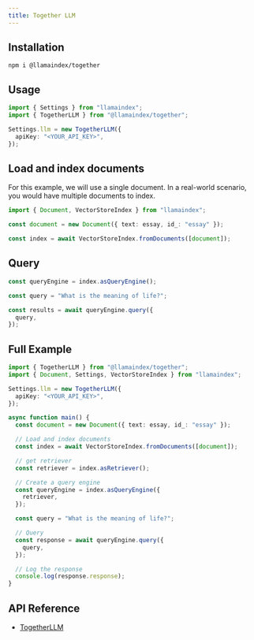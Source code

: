 ```yaml
---
title: Together LLM
---
```


## Installation

```package-install
npm i @llamaindex/together
```

## Usage

```ts
import { Settings } from "llamaindex";
import { TogetherLLM } from "@llamaindex/together";

Settings.llm = new TogetherLLM({
  apiKey: "<YOUR_API_KEY>",
});
```

## Load and index documents

For this example, we will use a single document. In a real-world scenario, you would have multiple documents to index.

```ts
import { Document, VectorStoreIndex } from "llamaindex";

const document = new Document({ text: essay, id_: "essay" });

const index = await VectorStoreIndex.fromDocuments([document]);
```

## Query

```ts
const queryEngine = index.asQueryEngine();

const query = "What is the meaning of life?";

const results = await queryEngine.query({
  query,
});
```

## Full Example

```ts
import { TogetherLLM } from "@llamaindex/together";
import { Document, Settings, VectorStoreIndex } from "llamaindex";

Settings.llm = new TogetherLLM({
  apiKey: "<YOUR_API_KEY>",
});

async function main() {
  const document = new Document({ text: essay, id_: "essay" });

  // Load and index documents
  const index = await VectorStoreIndex.fromDocuments([document]);

  // get retriever
  const retriever = index.asRetriever();

  // Create a query engine
  const queryEngine = index.asQueryEngine({
    retriever,
  });

  const query = "What is the meaning of life?";

  // Query
  const response = await queryEngine.query({
    query,
  });

  // Log the response
  console.log(response.response);
}
```

## API Reference

- [TogetherLLM](/docs/api/classes/TogetherLLM)

